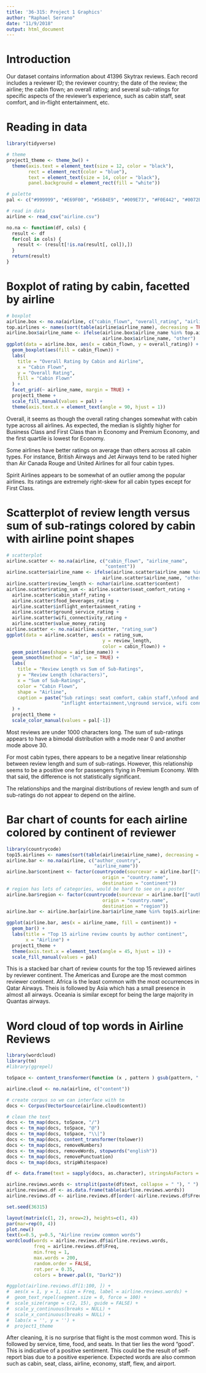 ```yaml
---
title: '36-315: Project 1 Graphics'
author: "Raphael Serrano"
date: "11/9/2018"
output: html_document
---
```


# Introduction

Our dataset contains information about 41396 Skytrax reviews. Each record includes a reviewer ID; the reviewer country; the date of the review; the airline; the cabin flown; an overall rating; and several sub-ratings for specific aspects of the reviewer's experience, such as cabin staff, seat comfort, and in-flight entertainment, etc.

# Reading in data

```r
library(tidyverse)

# theme
project1_theme <- theme_bw() +
  theme(axis.text = element_text(size = 12, color = "black"),
        rect = element_rect(color = "blue"),
        text = element_text(size = 14, color = "black"),
        panel.background = element_rect(fill = "white"))

# palette
pal <- c("#999999", "#E69F00", "#56B4E9", "#009E73", "#F0E442", "#0072B2", "#D55E00", "#CC79A7")

# read in data
airline <- read_csv("airline.csv")

no.na <- function(df, cols) {
  result <- df
  for(col in cols) {
    result <- (result[!is.na(result[, col]),])
  }
  return(result)
}
```

# Boxplot of rating by cabin, facetted by airline

```r
# boxplot
airline.box <- no.na(airline, c("cabin_flown", "overall_rating", "airline_name"))
top.airlines <- names(sort(table(airline$airline_name), decreasing = TRUE)[1:5])
airline.box$airline_name <- ifelse(airline.box$airline_name %in% top.airlines,
                                   airline.box$airline_name, "other")
ggplot(data = airline.box, aes(x = cabin_flown, y = overall_rating)) +
  geom_boxplot(aes(fill = cabin_flown)) +
  labs(
    title = "Overall Rating by Cabin and Airline",
    x = "Cabin Flown",
    y = "Overall Rating",
    fill = "Cabin Flown"
  ) +
  facet_grid(~ airline_name, margin = TRUE) +
  project1_theme +
  scale_fill_manual(values = pal) +
  theme(axis.text.x = element_text(angle = 90, hjust = 1))
```

Overall, it seems as though the overall rating changes somewhat with cabin type across all airlines. As expected, the median is slightly higher for Business Class and First Class than in Economy and Premium Economy, and the first quartile is lowest for Economy.

Some airlines have better ratings on average than others across all cabin types. For instance, British Airways and Jet Airways tend to be rated higher than Air Canada Rouge and United Airlines for all four cabin types.

Spirit Airlines appears to be somewhat of an outlier among the popular airlines. Its ratings are extremely right-skew for all cabin types except for First Class.

# Scatterplot of review length versus sum of sub-ratings colored by cabin with airline point shapes

```r
# scatterplot
airline.scatter <- no.na(airline, c("cabin_flown", "airline_name",
                                    "content"))
airline.scatter$airline_name <- ifelse(airline.scatter$airline_name %in% top.airlines,
                                   airline.scatter$airline_name, "other")
airline.scatter$review_length <- nchar(airline.scatter$content)
airline.scatter$rating_sum <- airline.scatter$seat_comfort_rating +
  airline.scatter$cabin_staff_rating +
  airline.scatter$food_beverages_rating +
  airline.scatter$inflight_entertainment_rating +
  airline.scatter$ground_service_rating +
  airline.scatter$wifi_connectivity_rating +
  airline.scatter$value_money_rating
airline.scatter <- no.na(airline.scatter, "rating_sum")
ggplot(data = airline.scatter, aes(x = rating_sum,
                                   y = review_length,
                                   color = cabin_flown)) +
  geom_point(aes(shape = airline_name)) +
  geom_smooth(method = "lm", se = TRUE) +
  labs(
    title = "Review Length vs Sum of Sub-Ratings",
    y = "Review Length (characters)",
    x = "Sum of Sub-Ratings",
    color = "Cabin Flown",
    shape = "Airline",
    caption = paste("Sub ratings: seat comfort, cabin staff,\nfood and beverages,",
                    "inflight entertainment,\nground service, wifi connectivity, value money")
  ) +
  project1_theme +
  scale_color_manual(values = pal[-1])
```

Most reviews are under 1000 characters long. The sum of sub-ratings appears to have a bimodal distribution with a mode near 0 and another mode above 30.

For most cabin types, there appears to be a negative linear relationship between review length and sum of sub-ratings. However, this relationship seems to be a positive one for passengers flying in Premium Economy. With that said, the difference is not statistically significant.

The relationships and the marginal distributions of review length and sum of sub-ratings do not appear to depend on the airline.

# Bar chart of counts for each airline colored by continent of reviewer

```r
library(countrycode)
top15.airlines <- names(sort(table(airline$airline_name), decreasing = TRUE)[1:15])
airline.bar <- no.na(airline, c("author_country",
                                "airline_name"))
airline.bar$continent <- factor(countrycode(sourcevar = airline.bar[["author_country"]],
                                   origin = "country.name",
                                   destination = "continent"))
# region has lots of categories, would be hard to see on a poster
airline.bar$region <- factor(countrycode(sourcevar = airline.bar[["author_country"]],
                                   origin = "country.name",
                                   destination = "region"))
airline.bar <- airline.bar[airline.bar$airline_name %in% top15.airlines, ]

ggplot(airline.bar, aes(x = airline_name, fill = continent)) +
  geom_bar() +
  labs(title = "Top 15 airline review counts by author continent",
       x = "Airline") +
  project1_theme +
  theme(axis.text.x = element_text(angle = 45, hjust = 1)) +
  scale_fill_manual(values = pal)
```

This is a stacked bar chart of review counts for the top 15 reviewed airlines by reviewer continent. The Americas and Europe are the most common reviewer continent. Africa is the least common with the most occurrences in Qatar Airways. Theis is followed by Asia which has a small presence in almost all airways. Oceania is similar except for being the large majority in Quantas airways.

# Word cloud of top words in Airline Reviews

```r
library(wordcloud)
library(tm)
#library(ggrepel)

toSpace <- content_transformer(function (x , pattern ) gsub(pattern, " ", x))

airline.cloud <- no.na(airline, c("content"))

# create corpus so we can interface with tm
docs <- Corpus(VectorSource(airline.cloud$content))

# clean the text
docs <- tm_map(docs, toSpace, "/")
docs <- tm_map(docs, toSpace, "@")
docs <- tm_map(docs, toSpace, "\\|")
docs <- tm_map(docs, content_transformer(tolower))
docs <- tm_map(docs, removeNumbers)
docs <- tm_map(docs, removeWords, stopwords("english"))
docs <- tm_map(docs, removePunctuation)
docs <- tm_map(docs, stripWhitespace)

df <- data.frame(text = sapply(docs, as.character), stringsAsFactors = FALSE)

airline.reviews.words <- strsplit(paste(df$text, collapse = " "), " ")
airline.reviews.df <- as.data.frame(table(airline.reviews.words))
airline.reviews.df <- airline.reviews.df[order(-airline.reviews.df$Freq), ]

set.seed(36315)

layout(matrix(c(1, 2), nrow=2), heights=c(1, 4))
par(mar=rep(0, 4))
plot.new()
text(x=0.5, y=0.5, "Airline review common words")
wordcloud(words = airline.reviews.df$airline.reviews.words,
          freq = airline.reviews.df$Freq,
          min.freq = 1,
          max.words = 200,
          random.order = FALSE,
          rot.per = 0.35, 
          colors = brewer.pal(8, "Dark2"))

#ggplot(airline.reviews.df[1:100, ]) +
#  aes(x = 1, y = 1, size = Freq, label = airline.reviews.words) +
#  geom_text_repel(segment.size = 0, force = 100) +
#  scale_size(range = c(2, 15), guide = FALSE) +
#  scale_y_continuous(breaks = NULL) +
#  scale_x_continuous(breaks = NULL) +
#  labs(x = '', y = '') +
#  project1_theme
```

After cleaning, it is no surprise that flight is the most common word. This is followed by service, time, food, and seats. In that tier lies the word "good". This is indicative of a positive sentiment. This could be the result of self-report bias due to a positive experience. Expected words are also common such as cabin, seat, class, airline, economy, staff, flew, and airport.